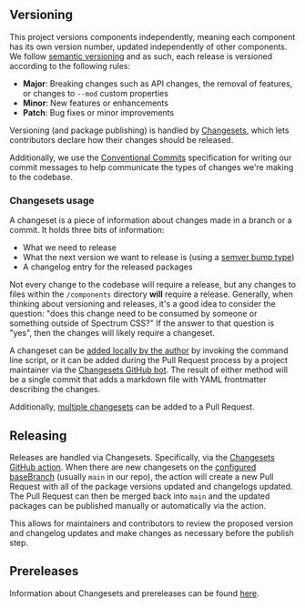 
<Meta title="Release workflow" />

<Title>Release workflow</Title>

## Versioning

This project versions components independently, meaning each component has its own version number, updated independently of other components. We follow [semantic versioning](https://semver.org/) and as such, each release is versioned according to the following rules:

- **Major**: Breaking changes such as API changes, the removal of features, or changes to `--mod` custom properties
- **Minor**: New features or enhancements
- **Patch**: Bug fixes or minor improvements

Versioning (and package publishing) is handled by [Changesets](https://github.com/changesets/changesets), which lets contributors declare how their changes should be released.

Additionally, we use the [Conventional Commits](https://www.conventionalcommits.org/) specification for writing our commit messages to help communicate the types of changes we're making to the codebase.

### Changesets usage

A changeset is a piece of information about changes made in a branch or a commit. It holds three bits of information:

- What we need to release
- What the next version we want to release is (using a [semver bump type](https://semver.org/))
- A changelog entry for the released packages

Not every change to the codebase will require a release, but any changes to files within the `/components` directory **will** require a release. Generally, when thinking about versioning and releases, it's a good idea to consider the question: "does this change need to be consumed by someone or something outside of Spectrum CSS?" If the answer to that question is "yes", then the changes will likely require a changeset.

A changeset can be [added locally by the author](https://github.com/changesets/changesets/blob/main/docs/adding-a-changeset.md#i-am-in-a-multi-package-repository-a-mono-repo) by invoking the command line script, or it can be added during the Pull Request process by a project maintainer via the [Changesets GitHub bot](https://github.com/changesets/bot). The result of either method will be a single commit that adds a markdown file with YAML frontmatter describing the changes.

Additionally, [multiple changesets](https://github.com/changesets/changesets/blob/main/docs/adding-a-changeset.md#tips-on-adding-changesets) can be added to a Pull Request.

## Releasing

Releases are handled via Changesets. Specifically, via the [Changesets GitHub action](https://github.com/changesets/action). When there are new changesets on the [configured baseBranch](https://github.com/changesets/changesets/blob/main/docs/config-file-options.md#basebranch-git-branch-name) (usually `main` in our repo), the action will create a new Pull Request with all of the package versions updated and changelogs updated. The Pull Request can then be merged back into `main` and the updated packages can be published manually or automatically via the action.

This allows for maintainers and contributors to review the proposed version and changelog updates and make changes as necessary before the publish step.

## Prereleases

Information about Changesets and prereleases can be found [here](https://github.com/changesets/changesets/blob/main/docs/prereleases.md).
